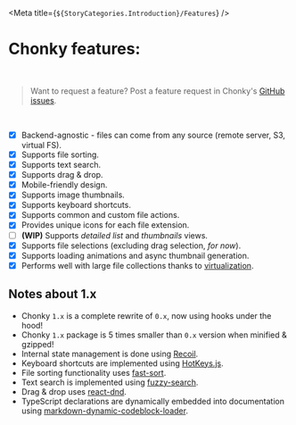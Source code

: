 
<Meta title={`${StoryCategories.Introduction}/Features`} />

<ChonkyHeader />

# Chonky features:

<br />

> Want to request a feature? Post a feature request in Chonky's
> [GitHub issues](https://github.com/TimboKZ/Chonky/issues).

<br />

-   [x] Backend-agnostic - files can come from any source (remote server, S3, virtual FS).
-   [x] Supports file sorting.
-   [x] Supports text search.
-   [x] Supports drag & drop.
-   [x] Mobile-friendly design.
-   [x] Supports image thumbnails.
-   [x] Supports keyboard shortcuts.
-   [x] Supports common and custom file actions.
-   [x] Provides unique icons for each file extension.
-   [ ] **(WIP)** Supports _detailed list_ and _thumbnails_ views.
-   [x] Supports file selections (excluding drag selection, _for now_).
-   [x] Supports loading animations and async thumbnail generation.
-   [x] Performs well with large file collections thanks to
        [virtualization](https://github.com/bvaughn/react-virtualized).

## Notes about 1.x

-   Chonky `1.x` is a complete rewrite of `0.x`, now using hooks under the hood!
-   Chonky `1.x` package is 5 times smaller than `0.x` version when minified & gzipped!
-   Internal state management is done using [Recoil](https://recoiljs.org/).
-   Keyboard shortcuts are implemented using [HotKeys.js](https://wangchujiang.com/hotkeys/).
-   File sorting functionality uses [fast-sort](https://www.npmjs.com/package/fast-sort).
-   Text search is implemented using [fuzzy-search](https://www.npmjs.com/package/fuzzy-search).
-   Drag & drop uses [react-dnd](https://github.com/react-dnd/react-dnd).
-   TypeScript declarations are dynamically embedded into documentation using
    [markdown-dynamic-codeblock-loader](https://github.com/TimboKZ/markdown-dynamic-codeblock-loader).
